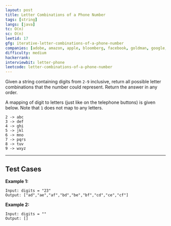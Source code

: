 ```yaml
---
layout: post
title: Letter Combinations of a Phone Number
tags: [string]
langs: [java]
tc: O(n)
sc: O(n)
leetid: 17
gfg: iterative-letter-combinations-of-a-phone-number
companies: [adobe, amazon, apple, bloomberg, facebook, goldman, google, intuit, microsoft, oracle, twitter, uber]
difficulty: medium
hackerrank: 
interviewbit: letter-phone
leetcode: letter-combinations-of-a-phone-number
---
```


Given a string containing digits from `2-9` inclusive, 
return all possible letter combinations that the number could represent. Return the answer in any order.

A mapping of digit to letters (just like on the telephone buttons) is given below. Note that `1` does not map to any letters.

```
2 -> abc
3 -> def
4 -> ghi
5 -> jkl
6 -> mno
7 -> pqrs
8 -> tuv
9 -> wxyz
```

---

## Test Cases

**Example 1:** 
```
Input: digits = "23"
Output: ["ad","ae","af","bd","be","bf","cd","ce","cf"]
```

**Example 2:** 
```
Input: digits = ""
Output: []
```